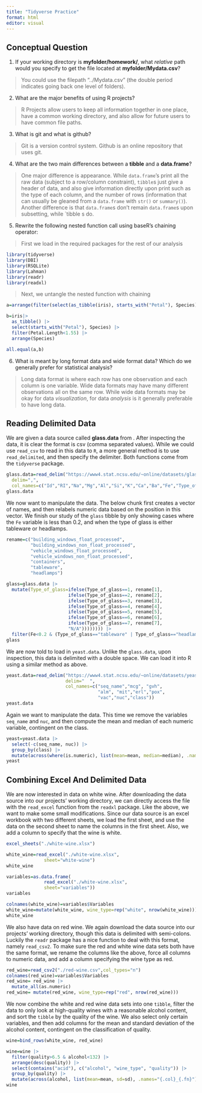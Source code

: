 ```yaml
---
title: "Tidyverse Practice"
format: html
editor: visual
---
```


## Conceptual Question

1.  If your working directory is **myfolder/homework/**, what *relative* path would you specify to get the file located at **myfolder/Mydata.csv**?

> You could use the filepath "../Mydata.csv" (the double period indicates going back one level of folders).

2.  What are the major benefits of using R projects?

> R Projects allow users to keep all information together in one place, have a common working directory, and also allow for future users to have common file paths.

3.  What is git and what is github?

> Git is a version control system. Github is an online repository that uses git.

4.  What are the two main differences between a **tibble** and a **data.frame**?

> One major difference is appearance. While `data.frame`'s print all the raw data (subject to a row/column constraint), `tibble`s just give a header of data, and also give information directly upon print such as the type of each column, and the number of rows (information that can usually be gleaned from a `data.frame` with `str()` or `summary()`). Another difference is that `data.frame`s don't remain `data.frame`s upon subsetting, while \`tibble s do.

5.  Rewrite the following nested function call using baseR's chaining operator:

> First we load in the required packages for the rest of our analysis

```r
library(tidyverse)
library(DBI)
library(RSQLite)
library(Lahman)
library(readr)
library(readxl)
```

> Next, we untangle the nested function with chaining

```r
a=arrange(filter(select(as_tibble(iris), starts_with("Petal"), Species), Petal.Length<1.55), Species)

b=iris|>
  as_tibble() |>
  select(starts_with("Petal"), Species) |>
  filter(Petal.Length<1.55) |>
  arrange(Species)

all.equal(a,b)
```

6.  What is meant by long format data and wide format data? Which do we generally prefer for statistical analysis?

> Long data format is where each row has one observation and each column is one variable. Wide data formats may have many different observations all on the same row. While wide data formats may be okay for data *visualization*, for data *analysis* is it generally preferable to have long data.

## Reading Delimited Data

We are given a data source called **glass.data** from . After inspecting the data, it is clear the format is csv (comma separated values). While we could use `read_csv` to read in this data to `R`, a more general method is to use `read_delimited`, and then specify the delimiter. Both functions come from the `tidyverse` package.

```r
glass.data=read_delim("https://www4.stat.ncsu.edu/~online/datasets/glass.data", 
  delim=",",
  col_names=c("Id","RI","Na","Mg","Al","Si","K","Ca","Ba","Fe","Type_of_glass"))
glass.data
```

We now want to manipulate the data. The below chunk first creates a vector of names, and then relabels numeric data based on the position in this vector. We finish our study of the `glass` tibble by only showing cases where the `Fe` variable is less than 0.2, and when the type of glass is either tableware or headlamps.

```r
rename=c("building_windows_float_processed",
         "building_windows_non_float_processed",
         "vehicle_windows_float_processed",
         "vehicle_windows_non_float_processed",
         "containers",
         "tableware",
         "headlamps")

glass=glass.data |>
  mutate(Type_of_glass=ifelse(Type_of_glass==1, rename[1],
                       ifelse(Type_of_glass==2, rename[2],
                       ifelse(Type_of_glass==3, rename[3],
                       ifelse(Type_of_glass==4, rename[4],
                       ifelse(Type_of_glass==5, rename[5],
                       ifelse(Type_of_glass==6, rename[6],
                       ifelse(Type_of_glass==7, rename[7],
                       "N/A")))))))) |>
  filter(Fe<0.2 & (Type_of_glass=="tableware" | Type_of_glass=="headlamps"))
glass
```

We are now told to load in `yeast.data`. Unlike the `glass.data`, upon inspection, this data is delimited with a double space. We can load it into R using a similar method as above.

```r
yeast.data=read_delim("https://www4.stat.ncsu.edu/~online/datasets/yeast.data",
                      delim="  ",
                      col_names=c("seq_name","mcg", "gvh", 
                                  "alm", "mit","erl","pox",
                                  "vac","nuc","class"))
yeast.data
```

Again we want to manipulate the data. This time we remove the variables `seq_name` and `nuc`, and then compute the mean and median of each numeric variable, contingent on the class.

```r
yeast=yeast.data |>
  select(-c(seq_name, nuc)) |>
  group_by(class) |>
  mutate(across(where(is.numeric), list(mean=mean, median=median), .names="{.col}_{.fn}"))
yeast
```

## Combining Excel And Delimited Data

We are now interested in data on white wine. After downloading the data source into our projects' working directory, we can directly access the file with the `read_excel` function from the `readxl` package. Like the above, we want to make some small modifications. Since our data source is an excel workbook with two different sheets, we load the first sheet, and use the data on the second sheet to name the columns in the first sheet. Also, we add a column to specify that the wine is white.

```r
excel_sheets("./white-wine.xlsx")

white_wine=read_excel("./white-wine.xlsx",
              sheet="white-wine")
white_wine

variables=as.data.frame(
              read_excel("./white-wine.xlsx",
              sheet="variables"))
variables

colnames(white_wine)=variables$Variables
white_wine=mutate(white_wine, wine_type=rep("white", nrow(white_wine)))
white_wine
```

We also have data on red wine. We again download the data source into our projects' working directory, though this data is delimited with semi-colons. Luckily the `readr` package has a nice function to deal with this format, namely `read_csv2`. To make sure the red and white wine data sets both have the same format, we rename the columns like the above, force all columns to numeric data, and add a column specifying the wine type as red.

```r
red_wine=read_csv2("./red-wine.csv",col_types="n")  
colnames(red_wine)=variables$Variables
red_wine= red_wine |>
  mutate_all(as.numeric)
red_wine= mutate(red_wine, wine_type=rep("red", nrow(red_wine)))
```

We now combine the white and red wine data sets into one `tibble`, filter the data to only look at high-quality wines with a reasonable alcohol content, and sort the `tibble` by the quality of the wine. We also select only certain variables, and then add columns for the mean and standard deviation of the alcohol content, contingent on the classification of quality.

```r
wine=bind_rows(white_wine, red_wine)  

wine=wine |>
  filter(quality>6.5 & alcohol<132) |>
  arrange(desc(quality)) |>
  select(contains("acid"), c("alcohol", "wine_type", "quality")) |>
  group_by(quality) |>
  mutate(across(alcohol, list(mean=mean, sd=sd), .names="{.col}_{.fn}"))
wine
```
